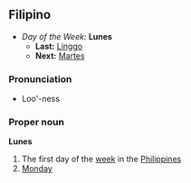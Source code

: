 ==Filipino==
*''Day of the Week:'' '''Lunes'''
**'''Last:''' [[Linggo]]
**'''Next:''' [[Martes]]

===Pronunciation===
*Loo'-ness

===Proper noun===
'''Lunes'''
#The first day of the [[week]] in the [[Philippines]]
#[[Monday]]
